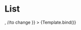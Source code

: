 

<Meta title="Components/List" component={List} />

# List

<Canvas>
  <Story
    name="Overview"
    args={{
      gap: "12px",
      children: <Badge text="Test" />, //to change
    }}
  >
    {Template.bind()}
  </Story>
</Canvas>

<ArgsTable />

